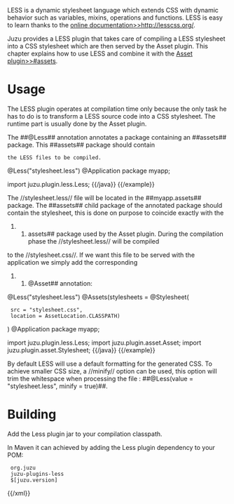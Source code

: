 LESS is a dynamic stylesheet language which extends CSS with dynamic behavior such as variables, mixins, operations
and functions. LESS is easy to learn thanks to the [[online documentation>>http://lesscss.org/]].

Juzu provides a LESS plugin that takes care of compiling a LESS stylesheet into a CSS stylesheet which
are then served by the Asset plugin. This chapter explains how to use LESS and combine it with the [[Asset plugin>>#assets]].

= Usage =

The LESS plugin operates at compilation time only because the only task he has to do is to transform a LESS
source code into a CSS stylesheet. The runtime part is usually done by the Asset plugin.

The ##@Less## annotation annotates a package containing an ##assets## package. This ##assets## package should contain
 the LESS files to be compiled.

{{example title="Annotating an application package for processing LESS files"}}
{{java}}
@Less("stylesheet.less")
@Application
package myapp;

import juzu.plugin.less.Less;
{{/java}}
{{/example}}

The //stylesheet.less// file will be located in the ##myapp.assets## package. The ##assets## child package of the
annotated package should contain the stylesheet, this is done on purpose to coincide exactly with the
##assets## package used by the Asset plugin. During the compilation phase the //stylesheet.less// will be compiled
to the //stylesheet.css//. If we want this file to be served with the application we simply add the corresponding
##@Asset## annotation:

{{example title="LESS and Asset plugins in action"}}
{{java}}
@Less("stylesheet.less")
@Assets(stylesheets = @Stylesheet(
  src = "stylesheet.css",
  location = AssetLocation.CLASSPATH)
)
@Application
package myapp;

import juzu.plugin.less.Less;
import juzu.plugin.asset.Asset;
import juzu.plugin.asset.Stylesheet;
{{/java}}
{{/example}}

By default LESS will use a default formatting for the generated CSS. To achieve smaller CSS size, a //minify// option
can be used, this option will trim the whitespace when processing the file : ##@Less(value = "stylesheet.less", minify = true)##.

= Building =

Add the Less plugin jar to your compilation classpath.

In Maven it can achieved by adding the Less plugin dependency to your POM:

{{xml}}
<dependency>
  <groupId>org.juzu</groupId>
  <artifactId>juzu-plugins-less</artifactId>
  <version>$[juzu.version]</version>
</dependency>
{{/xml}}

